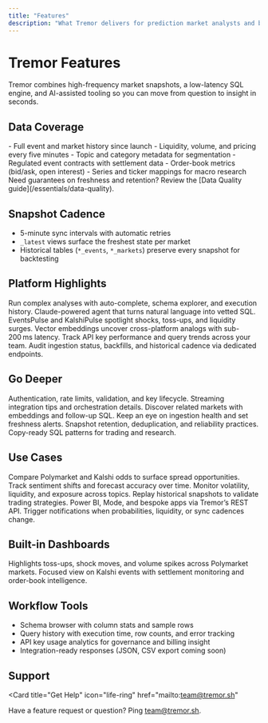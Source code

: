 ```yaml
---
title: "Features"
description: "What Tremor delivers for prediction market analysts and builders"
---
```


# Tremor Features

Tremor combines high-frequency market snapshots, a low-latency SQL engine, and AI-assisted tooling so you can move from question to insight in seconds.

## Data Coverage

<Columns cols={2}>
  <Card title="Polymarket" icon="chart-pie">
    - Full event and market history since launch  
    - Liquidity, volume, and pricing every five minutes  
    - Topic and category metadata for segmentation
  </Card>
  <Card title="Kalshi" icon="landmark">
    - Regulated event contracts with settlement data  
    - Order-book metrics (bid/ask, open interest)  
    - Series and ticker mappings for macro research
  </Card>
</Columns>

<Info>
Need guarantees on freshness and retention? Review the [Data Quality guide](/essentials/data-quality).
</Info>

## Snapshot Cadence

- 5-minute sync intervals with automatic retries  
- `_latest` views surface the freshest state per market  
- Historical tables (`*_events`, `*_markets`) preserve every snapshot for backtesting

## Platform Highlights

<Columns cols={3}>
  <Card title="SQL Editor" icon="terminal">
    Run complex analyses with auto-complete, schema explorer, and execution history.
  </Card>
  <Card title="AI Assistant" icon="wand-magic-sparkles">
    Claude-powered agent that turns natural language into vetted SQL.
  </Card>
  <Card title="Live Dashboards" icon="chart-mixed">
    EventsPulse and KalshiPulse spotlight shocks, toss-ups, and liquidity surges.
  </Card>
  <Card title="Semantic Search" icon="magnifying-glass">
    Vector embeddings uncover cross-platform analogs with sub-200 ms latency.
  </Card>
  <Card title="Usage Analytics" icon="chart-bar">
    Track API key performance and query trends across your team.
  </Card>
  <Card title="Sync Monitoring" icon="clock-rotate-left">
    Audit ingestion status, backfills, and historical cadence via dedicated endpoints.
  </Card>
</Columns>

## Go Deeper

<CardGroup cols={3}>
  <Card title="API Access" icon="terminal" href="/essentials/api-access">
    Authentication, rate limits, validation, and key lifecycle.
  </Card>
  <Card title="AI Assistant" icon="wand-magic-sparkles" href="/essentials/ai-assistant">
    Streaming integration tips and orchestration details.
  </Card>
  <Card title="Semantic Search" icon="magnifying-glass" href="/essentials/semantic-search">
    Discover related markets with embeddings and follow-up SQL.
  </Card>
  <Card title="Sync Monitoring" icon="clock-rotate-left" href="/essentials/sync-monitoring">
    Keep an eye on ingestion health and set freshness alerts.
  </Card>
  <Card title="Data Quality" icon="shield-check" href="/essentials/data-quality">
    Snapshot retention, deduplication, and reliability practices.
  </Card>
  <Card title="Query Recipes" icon="code" href="/essentials/query-recipes">
    Copy-ready SQL patterns for trading and research.
  </Card>
</CardGroup>

## Use Cases

<Columns cols={3}>
  <Card title="Arbitrage Trading" icon="scale-balanced">
    Compare Polymarket and Kalshi odds to surface spread opportunities.
  </Card>
  <Card title="Market Research" icon="magnifying-glass-chart">
    Track sentiment shifts and forecast accuracy over time.
  </Card>
  <Card title="Risk Analysis" icon="shield-halved">
    Monitor volatility, liquidity, and exposure across topics.
  </Card>
  <Card title="Backtesting" icon="clock-rotate-left">
    Replay historical snapshots to validate trading strategies.
  </Card>
  <Card title="Custom Dashboards" icon="chart-line">
    Power BI, Mode, and bespoke apps via Tremor’s REST API.
  </Card>
  <Card title="Alerting" icon="bell">
    Trigger notifications when probabilities, liquidity, or sync cadences change.
  </Card>
</Columns>

## Built-in Dashboards

<Columns cols={2}>
  <Card title="EventsPulse" icon="chart-line">
    Highlights toss-ups, shock moves, and volume spikes across Polymarket markets.
  </Card>
  <Card title="KalshiPulse" icon="landmark">
    Focused view on Kalshi events with settlement monitoring and order-book intelligence.
  </Card>
</Columns>

## Workflow Tools

- Schema browser with column stats and sample rows  
- Query history with execution time, row counts, and error tracking  
- API key usage analytics for governance and billing insight  
- Integration-ready responses (JSON, CSV export coming soon)

## Support

<Card
  title="Get Help"
  icon="life-ring"
  href="mailto:team@tremor.sh"
>
  Have a feature request or question? Ping team@tremor.sh.
</Card>
